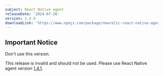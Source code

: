 ```yaml
---
subject: React Native agent
releaseDate: '2024-07-26'
version: 1.4.0
downloadLink: 'https://www.npmjs.com/package/newrelic-react-native-agent/v/1.4.0'
---
```


## Important Notice

Don't use this version.

This release is invalid and should not be used. Please use React Native agent version [1.4.1](https://www.npmjs.com/package/newrelic-react-native-agent/v/1.4.1).

